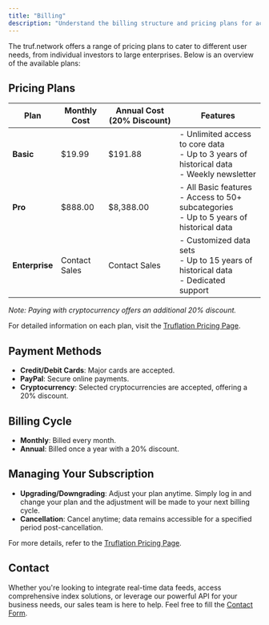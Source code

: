 ---
title: "Billing"
description: "Understand the billing structure and pricing plans for accessing truf.network services."
---

The truf.network offers a range of pricing plans to cater to different user needs, from individual investors to large enterprises. Below is an overview of the available plans:

## Pricing Plans

| Plan           | Monthly Cost  | Annual Cost (20% Discount) | Features                                                                                         |
| -------------- | ------------- | -------------------------- | ------------------------------------------------------------------------------------------------ |
| **Basic**      | $19.99        | $191.88                    | - Unlimited access to core data<br />- Up to 3 years of historical data<br />- Weekly newsletter |
| **Pro**        | $888.00       | $8,388.00                  | - All Basic features<br />- Access to 50+ subcategories<br />- Up to 5 years of historical data  |
| **Enterprise** | Contact Sales | Contact Sales              | - Customized data sets<br />- Up to 15 years of historical data<br />- Dedicated support         |

_Note: Paying with cryptocurrency offers an additional 20% discount._

For detailed information on each plan, visit the [Truflation Pricing Page](https://truflation.com/pricing).

## Payment Methods

- **Credit/Debit Cards**: Major cards are accepted.
- **PayPal**: Secure online payments.
- **Cryptocurrency**: Selected cryptocurrencies are accepted, offering a 20% discount.

## Billing Cycle

- **Monthly**: Billed every month.
- **Annual**: Billed once a year with a 20% discount.

## Managing Your Subscription

- **Upgrading/Downgrading**: Adjust your plan anytime. Simply log in and change your plan and the adjustment will be made to your next billing cycle.
- **Cancellation**: Cancel anytime; data remains accessible for a specified period post-cancellation.

For more details, refer to the [Truflation Pricing Page](https://truflation.com/pricing).

## Contact

Whether you're looking to integrate real-time data feeds, access comprehensive index solutions, or leverage our powerful API for your business needs, our sales team is here to help.
Feel free to fill the [Contact Form](https://truflation.com/contact).
